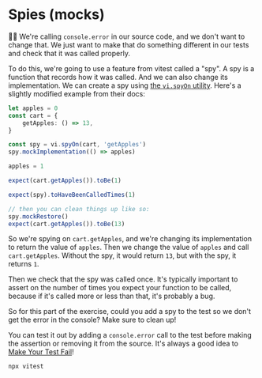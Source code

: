 # Spies (mocks)

<EpicVideo url="https://www.epicweb.dev/workshops/web-application-testing/unit-testing/managing-test-output-and-error-logging-with-console-mocking" />

👨‍💼 We're calling `console.error` in our source code, and we don't want to change
that. We just want to make that do something different in our tests and check
that it was called properly.

To do this, we're going to use a feature from vitest called a "spy". A spy is
a function that records how it was called. And we can also change its
implementation. We can create a spy using
[the `vi.spyOn` utility](https://vitest.dev/api/vi.html#vi-spyon). Here's a
slightly modified example from their docs:

```ts
let apples = 0
const cart = {
	getApples: () => 13,
}

const spy = vi.spyOn(cart, 'getApples')
spy.mockImplementation(() => apples)

apples = 1

expect(cart.getApples()).toBe(1)

expect(spy).toHaveBeenCalledTimes(1)

// then you can clean things up like so:
spy.mockRestore()
expect(cart.getApples()).toBe(13)
```

So we're spying on `cart.getApples`, and we're changing its implementation to
return the value of `apples`. Then we change the value of `apples` and call
`cart.getApples`. Without the spy, it would return `13`, but with the spy, it
returns `1`.

Then we check that the spy was called once. It's typically important to assert
on the number of times you expect your function to be called, because if it's
called more or less than that, it's probably a bug.

So for this part of the exercise, could you add a spy to the test so we don't
get the error in the console? Make sure to clean up!

You can test it out by adding a `console.error` call to the test before making
the assertion or removing it from the source. It's always a good idea to
[Make Your Test Fail](https://kentcdodds.com/blog/make-your-test-fail)!

```sh nonumber
npx vitest
```
